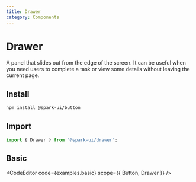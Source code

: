 ```yaml
---
title: Drawer
category: Components
---
```



# Drawer

A panel that slides out from the edge of the screen. It can be useful when you need users to complete a task or view some details without leaving the current page.

## Install

```sh
npm install @spark-ui/button
```

## Import

```js
import { Drawer } from "@spark-ui/drawer";
```

## Basic

<CodeEditor code={examples.basic} scope={{ Button, Drawer }} />
